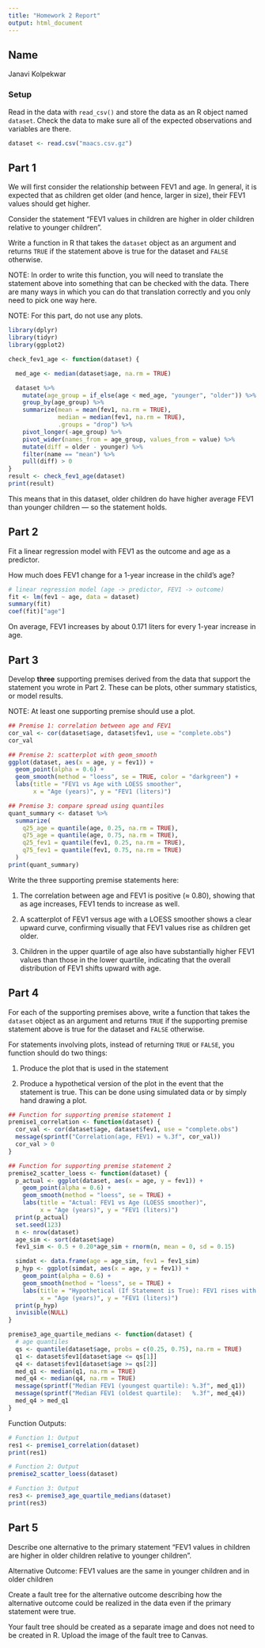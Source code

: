 ```yaml
---
title: "Homework 2 Report"
output: html_document
---
```



## Name

Janavi Kolpekwar

### Setup

Read in the data with `read_csv()` and store the data as an R object named `dataset`. Check the data to make sure all of the expected observations and variables are there.


```r
dataset <- read.csv("maacs.csv.gz")
```

## Part 1

We will first consider the relationship between FEV1 and age. In general, it is expected that as children get older (and hence, larger in size), their FEV1 values should get higher. 

Consider the statement "FEV1 values in children are higher in older children relative to younger children". 

Write a function in R that takes the `dataset` object as an argument and returns `TRUE` if the statement above is true for the dataset and `FALSE` otherwise. 

NOTE: In order to write this function, you will need to translate the statement above into something that can be checked with the data. There are many ways in which you can do that translation correctly and you only need to pick one way here. 

NOTE: For this part, do not use any plots.

```r
library(dplyr)
library(tidyr)
library(ggplot2)

```

```r
check_fev1_age <- function(dataset) {

  med_age <- median(dataset$age, na.rm = TRUE)

  dataset %>%
    mutate(age_group = if_else(age < med_age, "younger", "older")) %>%
    group_by(age_group) %>%
    summarize(mean = mean(fev1, na.rm = TRUE),
              median = median(fev1, na.rm = TRUE),
              .groups = "drop") %>%
    pivot_longer(-age_group) %>%
    pivot_wider(names_from = age_group, values_from = value) %>%
    mutate(diff = older - younger) %>%
    filter(name == "mean") %>%
    pull(diff) > 0
}
result <- check_fev1_age(dataset)
print(result)

```
This means that in this dataset, older children do have higher average FEV1 than younger children — so the statement holds.


## Part 2

Fit a linear regression model with FEV1 as the outcome and age as a predictor.

How much does FEV1 change for a 1-year increase in the child's age? 

```r
# linear regression model (age -> predictor, FEV1 -> outcome)
fit <- lm(fev1 ~ age, data = dataset)
summary(fit)
coef(fit)["age"]
```
On average, FEV1 increases by about 0.171 liters for every 1-year increase in age.

## Part 3

Develop **three** supporting premises derived from the data that support the statement you wrote in Part 2. These can be plots, other summary statistics, or model results.

NOTE: At least one supporting premise should use a plot.

```r
## Premise 1: correlation between age and FEV1
cor_val <- cor(dataset$age, dataset$fev1, use = "complete.obs")
cor_val

## Premise 2: scatterplot with geom_smooth
ggplot(dataset, aes(x = age, y = fev1)) +
  geom_point(alpha = 0.6) +
  geom_smooth(method = "loess", se = TRUE, color = "darkgreen") +
  labs(title = "FEV1 vs Age with LOESS smoother",
       x = "Age (years)", y = "FEV1 (liters)")

## Premise 3: compare spread using quantiles
quant_summary <- dataset %>%
  summarize(
    q25_age = quantile(age, 0.25, na.rm = TRUE),
    q75_age = quantile(age, 0.75, na.rm = TRUE),
    q25_fev1 = quantile(fev1, 0.25, na.rm = TRUE),
    q75_fev1 = quantile(fev1, 0.75, na.rm = TRUE)
  )
print(quant_summary)

```


Write the three supporting premise statements here:

1. The correlation between age and FEV1 is positive (≈ 0.80), showing that as age increases, FEV1 tends to increase as well.

2. A scatterplot of FEV1 versus age with a LOESS smoother shows a clear upward curve, confirming visually that FEV1 values rise as children get older.

3. Children in the upper quartile of age also have substantially higher FEV1 values than those in the lower quartile, indicating that the overall distribution of FEV1 shifts upward with age.


## Part 4

For each of the supporting premises above, write a function that takes the `dataset` object as an argument and returns `TRUE` if the supporting premise statement above is true for the dataset and `FALSE` otherwise. 

For statements involving plots, instead of returning `TRUE` or `FALSE`, you function should do two things:

1. Produce the plot that is used in the statement

2. Produce a hypothetical version of the plot in the event that the statement is true. This can be done using simulated data or by simply hand drawing a plot.


```r
## Function for supporting premise statement 1
premise1_correlation <- function(dataset) {
  cor_val <- cor(dataset$age, dataset$fev1, use = "complete.obs")
  message(sprintf("Correlation(age, FEV1) = %.3f", cor_val))
  cor_val > 0
}
```


```r
## Function for supporting premise statement 2
premise2_scatter_loess <- function(dataset) {
  p_actual <- ggplot(dataset, aes(x = age, y = fev1)) +
    geom_point(alpha = 0.6) +
    geom_smooth(method = "loess", se = TRUE) +
    labs(title = "Actual: FEV1 vs Age (LOESS smoother)",
         x = "Age (years)", y = "FEV1 (liters)")
  print(p_actual)
  set.seed(123)
  n <- nrow(dataset)
  age_sim <- sort(dataset$age)                              
  fev1_sim <- 0.5 + 0.20*age_sim + rnorm(n, mean = 0, sd = 0.15) 

  simdat <- data.frame(age = age_sim, fev1 = fev1_sim)
  p_hyp <- ggplot(simdat, aes(x = age, y = fev1)) +
    geom_point(alpha = 0.6) +
    geom_smooth(method = "loess", se = TRUE) +
    labs(title = "Hypothetical (If Statement is True): FEV1 rises with Age",
         x = "Age (years)", y = "FEV1 (liters)")
  print(p_hyp)
  invisible(NULL)
}

```


```r
premise3_age_quartile_medians <- function(dataset) {
  # age quantiles
  qs <- quantile(dataset$age, probs = c(0.25, 0.75), na.rm = TRUE)
  q1 <- dataset$fev1[dataset$age <= qs[1]]
  q4 <- dataset$fev1[dataset$age >= qs[2]]
  med_q1 <- median(q1, na.rm = TRUE)
  med_q4 <- median(q4, na.rm = TRUE)
  message(sprintf("Median FEV1 (youngest quartile): %.3f", med_q1))
  message(sprintf("Median FEV1 (oldest quartile):   %.3f", med_q4))
  med_q4 > med_q1
}

```


Function Outputs:

```r
# Function 1: Output
res1 <- premise1_correlation(dataset)
print(res1)
```

```r
# Function 2: Output
premise2_scatter_loess(dataset)
```

```r
# Function 3: Output
res3 <- premise3_age_quartile_medians(dataset)
print(res3)
```


## Part 5

Describe one alternative to the primary statement "FEV1 values in children are higher in older children relative to younger children". 

Alternative Outcome: 
FEV1 values are the same in younger children and in older children 

Create a fault tree for the alternative outcome describing how the alternative outcome could be realized in the data even if the primary statement were true.

Your fault tree should be created as a separate image and does not need to be created in R. Upload the image of the fault tree to Canvas.


